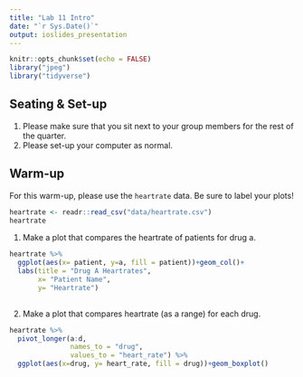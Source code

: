 ```yaml
---
title: "Lab 11 Intro"
date: "`r Sys.Date()`"
output: ioslides_presentation
---
```


```r
knitr::opts_chunk$set(echo = FALSE)
library("jpeg")
library("tidyverse")
```

## Seating & Set-up
1. Please make sure that you sit next to your group members for the rest of the quarter.
2. Please set-up your computer as normal.

## Warm-up
For this warm-up, please use the `heartrate` data. Be sure to label your plots!
```r
heartrate <- readr::read_csv("data/heartrate.csv")
heartrate
```

1. Make a plot that compares the heartrate of patients for drug a.
```r
heartrate %>% 
  ggplot(aes(x= patient, y=a, fill = patient))+geom_col()+
  labs(title = "Drug A Heartrates",
       x= "Patient Name",
       y= "Heartrate")
  
```

2. Make a plot that compares heartrate (as a range) for each drug.
```r
heartrate %>% 
  pivot_longer(a:d,
               names_to = "drug",
               values_to = "heart_rate") %>% 
  ggplot(aes(x=drug, y= heart_rate, fill = drug))+geom_boxplot()
```

